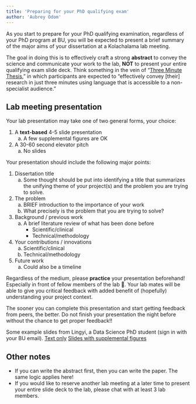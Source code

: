 ```yaml
---
title: 'Preparing for your PhD qualifying exam'
author: 'Aubrey Odom' 
---
```


As you start to prepare for your PhD qualifying examination, regardless of your PhD program at BU, you will be expected to present a brief summary of the major aims of your dissertation at a Kolachalama lab meeting. 

The goal in doing this is to effectively craft a strong **abstract** to convey the science and communicate your work to the lab, **NOT** to present your entire qualifying exam slide deck. Think something in the vein of “[Three Minute Thesis](https://www.bu.edu/pdpa/for-doctoral-students/phd-on-tap/three-minute-thesis-competition/),” in which participants are expected to “effectively convey [their] research in just three minutes using language that is accessible to a non-specialist audience.”

## Lab meeting presentation

Your lab presentation may take one of two general forms, your choice:

1. A **text-based** 4-5 slide presentation
    a. A few supplemental figures are OK
2. A 30-60 second elevator pitch
    a. No slides

Your presentation should include the following major points:

1. Dissertation title
    a. Some thought should be put into identifying a title that summarizes the unifying theme of your project(s) and the problem you are trying to solve.
2. The problem
    a. BRIEF introduction to the importance of your work
    b. What precisely is the problem that you are trying to solve?
3. Background / previous work
    a. A brief literature review of what has been done before
        - Scientific/clinical
        - Technical/methodology
4. Your contributions / innovations
    a. Scientific/clinical
    b. Technical/methodology
5. Future work
    a. Could also be a timeline

Regardless of the medium, please **practice** your presentation beforehand! Especially in front of fellow members of the lab 🙂. Your lab mates will be able to give you critical feedback with added benefit of (hopefully) understanding your project context.

The sooner you can complete this presentation and start getting feedback from peers, the better. Do not finish your presentation the night before without the chance to get proper feedback!!

Some example slides from Lingyi, a Data Science PhD student (sign in with your BU email).
[Text only](https://drive.google.com/file/d/1oxzww423fO6oer-iv1ez8arj68KInyf_/view?usp=sharing)
[Slides with supplemental figures](https://docs.google.com/presentation/d/1jTAgBjsUSSwVYofMlvkW8M-juRveFkSj/edit?usp=sharing&ouid=102084417936970050815&rtpof=true&sd=true)


## Other notes
- If you can write the abstract first, then you can write the paper. The same logic applies here!
- If you would like to reserve another lab meeting at a later time to present your entire slide deck to the lab, please chat with at least 3 lab members.
